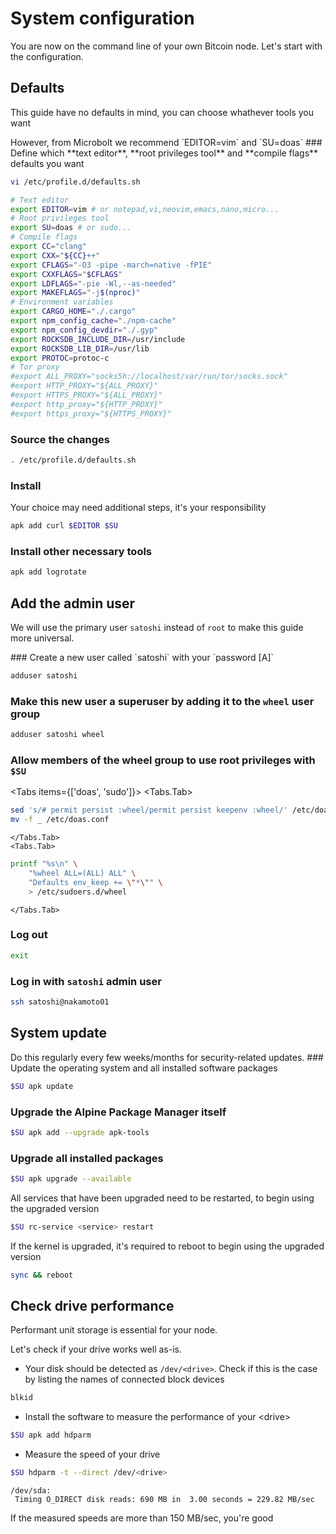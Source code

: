 
# System configuration

You are now on the command line of your own Bitcoin node. Let's start with the
configuration.

## Defaults

This guide have no defaults in mind, you can choose whathever tools you want

<Callout type="info">
However, from Microbolt we recommend `EDITOR=vim` and `SU=doas`
</Callout>

<Steps>
### Define which **text editor**, **root privileges tool** and **compile flags** defaults you want

```sh
vi /etc/profile.d/defaults.sh
```

```sh copy filename="/etc/profile.d/defaults.sh"
# Text editor
export EDITOR=vim # or notepad,vi,neovim,emacs,nano,micro...
# Root privileges tool
export SU=doas # or sudo...
# Compile flags
export CC="clang"
export CXX="${CC}++"
export CFLAGS="-O3 -pipe -march=native -fPIE"
export CXXFLAGS="$CFLAGS"
export LDFLAGS="-pie -Wl,--as-needed"
export MAKEFLAGS="-j$(nproc)"
# Environment variables
export CARGO_HOME="./.cargo"
export npm_config_cache="./npm-cache"
export npm_config_devdir="./.gyp"
export ROCKSDB_INCLUDE_DIR=/usr/include
export ROCKSDB_LIB_DIR=/usr/lib
export PROTOC=protoc-c
# Tor proxy
#export ALL_PROXY="socks5h://localhost/var/run/tor/socks.sock"
#export HTTP_PROXY="${ALL_PROXY}"
#export HTTPS_PROXY="${ALL_PROXY}"
#export http_proxy="${HTTP_PROXY}"
#export https_proxy="${HTTPS_PROXY}"
```

### Source the changes

```sh copy
. /etc/profile.d/defaults.sh
```

### Install

<Callout type="warning">
Your choice may need additional steps, it's your responsibility
</Callout>

```sh copy
apk add curl $EDITOR $SU
```

### Install other necessary tools

```sh copy
apk add logrotate
```
</Steps>

## Add the admin user

We will use the primary user `satoshi` instead of `root` to make this guide more
universal.

<Steps>
### Create a new user called `satoshi` with your `password [A]`

```sh copy
adduser satoshi
```

### Make this new user a superuser by adding it to the `wheel` user group

```sh copy
adduser satoshi wheel
```

### Allow members of the **wheel** group to use root privileges with `$SU`

<Tabs items={['doas', 'sudo']}>
    <Tabs.Tab>
```sh copy
sed 's/# permit persist :wheel/permit persist keepenv :wheel/' /etc/doas.conf > _
mv -f _ /etc/doas.conf
```
    </Tabs.Tab>
    <Tabs.Tab>
```sh copy
printf "%s\n" \
    "%wheel ALL=(ALL) ALL" \
    "Defaults env_keep += \"*\"" \
    > /etc/sudoers.d/wheel
```
    </Tabs.Tab>
</Tabs>

### Log out

```sh copy
exit
```

### Log in with `satoshi` admin user

```sh copy
ssh satoshi@nakamoto01
```
</Steps>

## System update

<Callout type="info">
Do this regularly every few weeks/months for security-related updates.
</Callout>

<Steps>
### Update the operating system and all installed software packages

```sh copy
$SU apk update
```

### Upgrade the Alpine Package Manager itself

```sh copy
$SU apk add --upgrade apk-tools
```

### Upgrade all installed packages

```sh copy
$SU apk upgrade --available
```
</Steps>

<Callout type="info">
All services that have been upgraded need to be restarted, to begin using the
upgraded version

```sh copy
$SU rc-service <service> restart
```

If the kernel is upgraded, it's required to reboot to begin using the upgraded
version

```sh copy
sync && reboot
```
</Callout>

## Check drive performance

Performant unit storage is essential for your node.

Let's check if your drive works well as-is.

* Your disk should be detected as `/dev/<drive>`. Check if this is the case by
listing the names of connected block devices

```sh copy
blkid
```

* Install the software to measure the performance of your \<drive\>
```sh copy
$SU apk add hdparm
```

* Measure the speed of your drive
```sh copy
$SU hdparm -t --direct /dev/<drive>
```

```output filename="output"
/dev/sda:
 Timing O_DIRECT disk reads: 690 MB in  3.00 seconds = 229.82 MB/sec
```

<Callout type="info">
If the measured speeds are more than 150 MB/sec, you're good
</Callout>